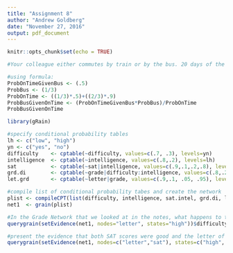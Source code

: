 ---
title: "Assignment 8"
author: "Andrew Goldberg"
date: "November 27, 2016"
output: pdf_document
---

```{r setup, include=FALSE}
knitr::opts_chunk$set(echo = TRUE)
```


```{r PS1}
#Your colleague either commutes by train or by the bus. 20 days of the month, she takes the train and the remaining 10 days she takes the bus. If she takes the train, she reaches work on time with a probability of 0:9. If she takes the bus, she frequently gets stuck in traffic and reaches work on time with a probability of 0:5. Given that she was on time today, what is the probability that she took the bus to work today?

#using formula:
ProbOnTimeGivenBus <- (.5)
ProbBus <- (1/3)
ProbOnTime <- ((1/3)*.5)+((2/3)*.9)
ProbBusGivenOnTime <- (ProbOnTimeGivenBus*ProbBus)/ProbOnTime
ProbBusGivenOnTime
```


```{r PS2}
library(gRain)

#specify conditional probability tables
lh <- c("low", "high")
yn <- c("yes", "no")
difficulty    <- cptable(~difficulty, values=c(.7, .3), levels=yn)
intelligence  <- cptable(~intelligence, values=c(.8,.2), levels=lh)
sat           <- cptable(~sat|intelligence, values=c(.9,.1,.2,.8), levels=lh)
grd.di        <- cptable(~grade|difficulty:intelligence, values=c(.8,.2,.6,.4,.1,.9,.01,.99), levels=lh)
let.grd       <- cptable(~letter|grade, values=c(.9,.1, .05, .95), levels=lh)

#compile list of conditional probability tabes and create the network
plist <- compileCPT(list(difficulty, intelligence, sat.intel, grd.di, let.grd))
net1  <- grain(plist)

#In the Grade Network that we looked at in the notes, what happens to the probability of Diculty of Course when you present the evidence that the received recommendation letter was good?
querygrain(setEvidence(net1, nodes="letter", states="high"))$difficulty

#present the evidence that both SAT scores were good and the letter of recommendation was good, What is the probability of the Diffculty of Course now?
querygrain(setEvidence(net1, nodes=c("letter","sat"), states=c("high", "high")))$difficulty
```